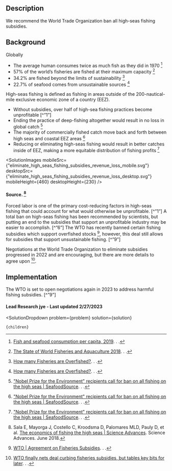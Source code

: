 



## Description

We recommend the World Trade Organization ban all high-seas fishing subsidies.

## Background

Globally
- The average human consumes twice as much fish as they did in 1970 [^"3"]
- 57% of the world’s fisheries are fished at their maximum capacity [^"4"]
- 34.2% are fished beyond the limits of sustainability [^"5"]
- 22.7% of seafood comes from unsustainable sources [^"5"]

High-seas fishing is defined as fishing in areas outside of the 200-nautical-mile exclusive economic zone of a country (EEZ).
- Without subsidies, over half of high-sea fishing practices become unprofitable [^”1”]
- Ending the practice of deep-fishing altogether would result in no loss in global catch [^"6"]
- The majority of commercially fished catch move back and forth between high seas and coastal EEZ areas [^"6"]
- Reducing or eliminating high-seas fishing would result in better catches inside of EEZ, making a more equitable distribution of fishing profits [^"6"]

<SolutionImages
 mobileSrc={"eliminate_high_seas_fishing_subsidies_revenue_loss_mobile.svg"}
 desktopSrc={"eliminate_high_seas_fishing_subsidies_revenue_loss_desktop.svg"}
 mobileHeight={460}
 desktopHeight={230}
/>
#### Source. [^"1"]

Forced labor is one of the primary cost-reducing factors in high-seas fishing that could account for what would otherwise be unprofitable. [^”1”] A total ban on high-seas fishing has been recommended by scientists, but putting an end to the subsidies that support an unprofitable industry may be easier to accomplish. [^”6”] The WTO has recently banned certain fishing subsidies which support overfished stocks [^"7"], however, this deal still allows for subsidies that support unsustainable fishing.  [^”9”]


Negotiations at the World Trade Organization to eliminate subsidies progressed in 2022 and are encouraging, but there are more details to agree upon [^"9"].

## Implementation

The WTO is set to open negotiations again in 2023 to address harmful fishing subsidies. [^”9”]

#### Lead Research jye - Last updated 2/27/2023

[^"1"]: Sala E, Mayorga J, Costello C, Kroodsma D, Palomares MLD, Pauly D, et al.  [The economics of fishing the high seas | Science Advances](https://www.science.org/doi/10.1126/sciadv.aat2504). Science Advances. June 2018. 
[^"2"]:  [19 Overfishing Facts That Will Blow Your Mind | Earth.Org](https://earth.org/facts-overfishing/). . . 
[^"3"]:  [Fish and seafood consumption per capita, 2019](https://ourworldindata.org/grapher/fish-and-seafood-consumption-per-capita?tab=chart). . . 
[^"4"]:  [The State of World Fisheries and Aquaculture 2018](https://www.fao.org/state-of-fisheries-aquaculture). . . 
[^"5"]:  [How many Fisheries are Overfished?](https://sustainablefisheries-uw.org/how-many-fisheries-are-overfished/). . . 
[^"6"]:  ["Nobel Prize for the Environment" recipients call for ban on all fishing on the high seas | SeafoodSource](https://www.seafoodsource.com/news/environment-sustainability/the-tyler-prize-for-environmental-achievement-awarded-to-daniel-pauly-and-rashid-sumalia-for-protecting-the-lungs-of-the-planet). . . 
[^"7"]:  [WTO | Agreement on Fisheries Subsidies](https://www.wto.org/english/tratop_e/rulesneg_e/fish_e/fish_e.htm). . . 
[^"8"]:  [A Global Deal to End Harmful Fisheries Subsidies | The Pew Charitable Trusts](https://www.pewtrusts.org/en/trust/archive/winter-2023/a-global-deal-to-end-harmful-fisheries-subsidies). . . 
[^"9"]:  [WTO finally nets deal curbing fisheries subsidies, but tables key bits for later](https://news.mongabay.com/2022/06/wto-finally-nets-deal-curbing-fisheries-subsidies-but-tables-key-bits-for-later/#:~:text=The%20new%20agreement%20bans%20government,and%20unreported%20(IUU)%20fishing.). . . 


  <SolutionDropdown
    problem={problem}
    solution={solution}
  >
    {children}
  </SolutionDropdown>

